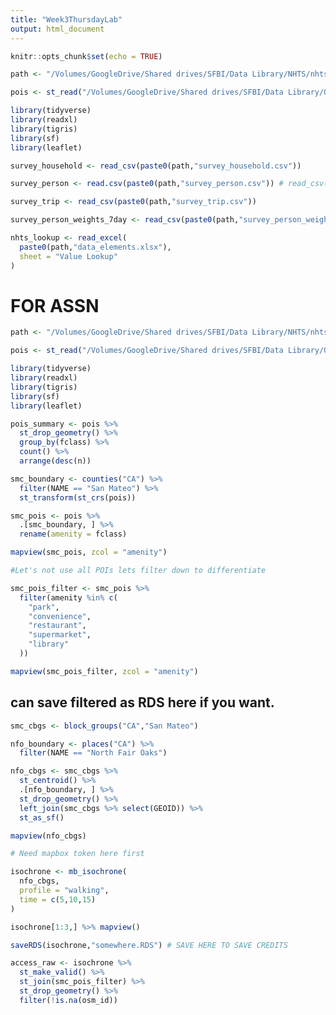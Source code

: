```yaml
---
title: "Week3ThursdayLab"
output: html_document
---
```


```r
knitr::opts_chunk$set(echo = TRUE)
```


```r
path <- "/Volumes/GoogleDrive/Shared drives/SFBI/Data Library/NHTS/nhts17-caltrans-tsdc-download/"

pois <- st_read("/Volumes/GoogleDrive/Shared drives/SFBI/Data Library/OSM/gis_osm_pois_a_free_1.shp")

library(tidyverse)
library(readxl)
library(tigris)
library(sf)
library(leaflet)
```

```r
survey_household <- read_csv(paste0(path,"survey_household.csv"))

survey_person <- read.csv(paste0(path,"survey_person.csv")) # read_csv() appeared to trigger an error because of a formatting issue, so my second attempt is always the base R version of this function, read.csv(). It generally gives the same result.

survey_trip <- read_csv(paste0(path,"survey_trip.csv"))

survey_person_weights_7day <- read_csv(paste0(path,"survey_person_weights_7day.csv"))

nhts_lookup <- read_excel(
  paste0(path,"data_elements.xlsx"), 
  sheet = "Value Lookup"
)
```
# FOR ASSN

```r
path <- "/Volumes/GoogleDrive/Shared drives/SFBI/Data Library/NHTS/nhts17-caltrans-tsdc-download/"

pois <- st_read("/Volumes/GoogleDrive/Shared drives/SFBI/Data Library/OSM/gis_osm_pois_a_free_1.shp")

library(tidyverse)
library(readxl)
library(tigris)
library(sf)
library(leaflet)
```

```r
pois_summary <- pois %>% 
  st_drop_geometry() %>% 
  group_by(fclass) %>% 
  count() %>% 
  arrange(desc(n))

smc_boundary <- counties("CA") %>% 
  filter(NAME == "San Mateo") %>% 
  st_transform(st_crs(pois))

smc_pois <- pois %>% 
  .[smc_boundary, ] %>% 
  rename(amenity = fclass)

mapview(smc_pois, zcol = "amenity")

#Let's not use all POIs lets filter down to differentiate

smc_pois_filter <- smc_pois %>% 
  filter(amenity %in% c(
    "park",
    "convenience",
    "restaurant",
    "supermarket",
    "library"
  ))

mapview(smc_pois_filter, zcol = "amenity")

```

## can save filtered as RDS here if you want.

```r
smc_cbgs <- block_groups("CA","San Mateo")

nfo_boundary <- places("CA") %>% 
  filter(NAME == "North Fair Oaks")

nfo_cbgs <- smc_cbgs %>% 
  st_centroid() %>% 
  .[nfo_boundary, ] %>% 
  st_drop_geometry() %>% 
  left_join(smc_cbgs %>% select(GEOID)) %>% 
  st_as_sf()

mapview(nfo_cbgs)
```

```r
# Need mapbox token here first

isochrone <- mb_isochrone(
  nfo_cbgs,
  profile = "walking",
  time = c(5,10,15)
)

isochrone[1:3,] %>% mapview()

saveRDS(isochrone,"somewhere.RDS") # SAVE HERE TO SAVE CREDITS
```

```r
access_raw <- isochrone %>% 
  st_make_valid() %>% 
  st_join(smc_pois_filter) %>% 
  st_drop_geometry() %>% 
  filter(!is.na(osm_id))
```


